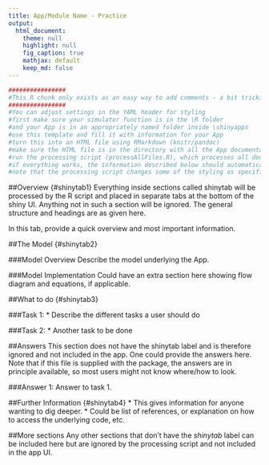 ---
title: App/Module Name - Practice
output:
  html_document:
    theme: null
    highlight: null
    fig_caption: true
    mathjax: default 
    keep_md: false
---


```{r}
################
#This R chunk only exists as an easy way to add comments - a bit trickier in Markdown itself
################
#You can adjust settings in the YAML header for styling 
#first make sure your simulator function is in the \R folder 
#and your App is in an appropriately named folder inside \shinyapps
#use this template and fill it with information for your App
#turn this into an HTML file using RMarkdown (knitr/pandoc)
#make sure the HTML file is in the directory with all the App documentation
#run the processing script (processAllFiles.R), which processes all documentation
#if everything works, the information described below should automatically be displayed in tabs at the bottom of the App UI
#note that the processing script changes some of the styling as specified in the shinystyle.css file
```

##Overview {#shinytab1}
Everything inside sections called shinytab will be processed by the R script and placed in separate tabs at the bottom of the shiny UI. Anything not in such a section will be ignored.
The general structure and headings are as given here.

In this tab, provide a quick overview and most important information.

##The Model {#shinytab2}

###Model Overview
Describe the model underlying the App.

###Model Implementation
Could have an extra section here showing flow diagram and equations, if applicable.


##What to do {#shinytab3}

###Task 1: 
* Describe the different tasks a user should do

###Task 2: 
* Another task to be done


##Answers 
This section does not have the shinytab label and is therefore ignored and not included in the app. One could provide the answers here. Note that if this file is supplied with the package, the answers are in principle available, so most users might not know where/how to look.

###Answer 1: 
Answer to task 1.

##Further Information {#shinytab4}
* This gives information for anyone wanting to dig deeper. 
* Could be list of references, or explanation on how to access the underlying code, etc.

##More sections
Any other sections that don't have the _shinytab_ label can be included here but are ignored by the processing script and not included in the app UI.
